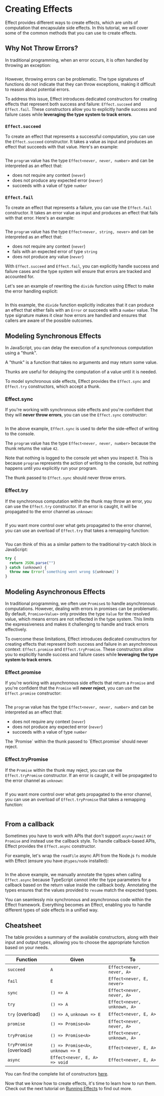 
# Creating Effects

Effect provides different ways to create effects, which are units of computation that encapsulate side effects.
In this tutorial, we will cover some of the common methods that you can use to create effects.

## Why Not Throw Errors?

In traditional programming, when an error occurs, it is often handled by throwing an exception:

```ts file=<rootDir>/src/why-effect/divide.ts

```

However, throwing errors can be problematic. The type signatures of functions do not indicate that they can throw exceptions, making it difficult to reason about potential errors.

To address this issue, Effect introduces dedicated constructors for creating effects that represent both success and failure: `Effect.succeed` and `Effect.fail`. These constructors allow you to explicitly handle success and failure cases while **leveraging the type system to track errors**.

### `Effect.succeed`

To create an effect that represents a successful computation, you can use the `Effect.succeed` constructor. It takes a value as input and produces an effect that succeeds with that value. Here's an example:

```ts file=<rootDir>/src/essentials/creating/succeed.ts

```

The `program` value has the type `Effect<never, never, number>` and can be interpreted as an effect that:

- does not require any context (`never`)
- does not produce any expected error (`never`)
- succeeds with a value of type `number`

### `Effect.fail`

To create an effect that represents a failure, you can use the `Effect.fail` constructor. It takes an error value as input and produces an effect that fails with that error. Here's an example:

```ts file=<rootDir>/src/essentials/creating/fail.ts

```

The `program` value has the type `Effect<never, string, never>` and can be interpreted as an effect that:

- does not require any context (`never`)
- fails with an expected error of type `string`
- does not produce any value (`never`)

With `Effect.succeed` and `Effect.fail`, you can explicitly handle success and failure cases and the type system will ensure that errors are tracked and accounted for.

Let's see an example of rewriting the `divide` function using Effect to make the error handling explicit:

```ts file=<rootDir>/src/why-effect/divide-effect.ts

```

In this example, the `divide` function explicitly indicates that it can produce an effect that either fails with an `Error` or succeeds with a `number` value. The type signature makes it clear how errors are handled and ensures that callers are aware of the possible outcomes.

## Modeling Synchronous Effects

In JavaScript, you can delay the execution of a synchronous computation using a "thunk".

<Info>
  A "thunk" is a function that takes no arguments and may return some value.
</Info>

Thunks are useful for delaying the computation of a value until it is needed.

To model synchronous side effects, Effect provides the `Effect.sync` and `Effect.try` constructors, which accept a thunk.

### Effect.sync

If you're working with synchronous side effects and you're confident that they will **never throw errors**, you can use the `Effect.sync` constructor:

```ts file=<rootDir>/src/essentials/creating/sync.ts

```

In the above example, `Effect.sync` is used to defer the side-effect of writing to the console.

The `program` value has the type `Effect<never, never, number>` because the thunk returns the value `42`.

Note that nothing is logged to the console yet when you inspect it.
This is because `program` represents the action of writing to the console, but nothing happens until you explicitly run your program.

<Error>The thunk passed to `Effect.sync` should never throw errors.</Error>

### Effect.try

If the synchronous computation within the thunk may throw an error, you can use the `Effect.try` constructor.
If an error is caught, it will be propagated to the error channel as `unknown`:

```ts file=<rootDir>/src/essentials/creating/try.ts

```

If you want more control over what gets propagated to the error channel, you can use an overload of `Effect.try` that takes a remapping function:

```ts {6} file=<rootDir>/src/essentials/creating/try-overload.ts

```

You can think of this as a similar pattern to the traditional try-catch block in JavaScript:

```ts
try {
  return JSON.parse("")
} catch (unknown) {
  throw new Error(`something went wrong ${unknown}`)
}
```

## Modeling Asynchronous Effects

In traditional programming, we often use `Promise`s to handle asynchronous computations. However, dealing with errors in promises can be problematic. By default, `Promise<Value>` only provides the type `Value` for the resolved value, which means errors are not reflected in the type system. This limits the expressiveness and makes it challenging to handle and track errors effectively.

To overcome these limitations, Effect introduces dedicated constructors for creating effects that represent both success and failure in an asynchronous context: `Effect.promise` and `Effect.tryPromise`. These constructors allow you to explicitly handle success and failure cases while **leveraging the type system to track errors**.

### Effect.promise

If you're working with asynchronous side effects that return a `Promise` and you're confident that the `Promise` will **never reject**, you can use the `Effect.promise` constructor:

```ts file=<rootDir>/src/essentials/creating/promise.ts

```

The `program` value has the type `Effect<never, never, number>` and can be interpreted as an effect that:

- does not require any context (`never`)
- does not produce any expected error (`never`)
- succeeds with a value of type `number`

<Error>
  The `Promise` within the thunk passed to `Effect.promise` should never reject.
</Error>

### Effect.tryPromise

If the `Promise` within the thunk may reject, you can use the `Effect.tryPromise` constructor.
If an error is caught, it will be propagated to the error channel as `unknown`:

```ts file=<rootDir>/src/essentials/creating/tryPromise.ts

```

If you want more control over what gets propagated to the error channel, you can use an overload of `Effect.tryPromise` that takes a remapping function:

```ts {6} file=<rootDir>/src/essentials/creating/tryPromise-overload.ts

```

## From a callback

Sometimes you have to work with APIs that don't support `async/await` or `Promise` and instead use the callback style.
To handle callback-based APIs, Effect provides the `Effect.async` constructor.

For example, let's wrap the `readFile` async API from the Node.js `fs` module with Effect (ensure you have `@types/node` installed):

```ts file=<rootDir>/src/essentials/creating/async.ts

```

In the above example, we manually annotate the types when calling `Effect.async` because TypeScript cannot infer the type parameters for a callback
based on the return value inside the callback body. Annotating the types ensures that the values provided to `resume` match the expected types.

<Idea>
  You can seamlessly mix synchronous and asynchronous code within the Effect
  framework. Everything becomes an Effect, enabling you to handle different
  types of side effects in a unified way.
</Idea>

## Cheatsheet

The table provides a summary of the available constructors, along with their input and output types, allowing you to choose the appropriate function based on your needs.

| **Function**            | **Given**                          | **To**                      |
| ----------------------- | ---------------------------------- | --------------------------- |
| `succeed`               | `A`                                | `Effect<never, never, A>`   |
| `fail`                  | `E`                                | `Effect<never, E, never>`   |
| `sync`                  | `() => A`                          | `Effect<never, never, A>`   |
| `try`                   | `() => A`                          | `Effect<never, unknown, A>` |
| `try` (overload)        | `() => A`, `unknown => E`          | `Effect<never, E, A>`       |
| `promise`               | `() => Promise<A>`                 | `Effect<never, never, A>`   |
| `tryPromise`            | `() => Promise<A>`                 | `Effect<never, unknown, A>` |
| `tryPromise` (overload) | `() => Promise<A>`, `unknown => E` | `Effect<never, E, A>`       |
| `async`                 | `Effect<never, E, A> => void`      | `Effect<never, E, A>`       |

You can find the complete list of constructors [here](https://effect-ts.github.io/io/modules/Effect.ts.html#constructors).

Now that we know how to create effects, it's time to learn how to run them.
Check out the next tutorial on [Running Effects](running) to find out more.
